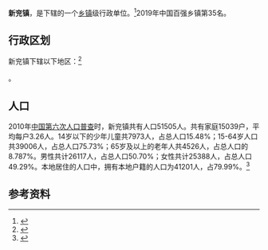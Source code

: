 {{中国乡级行政区|37/08/82/105/000}}

'''新兖镇'''，是{{PRC admin/fullname|37/08/82/105/000|3}}下辖的一个[[乡镇|乡镇]]级行政单位。<ref>{{PRC admin/ref sgc|{{PRC admin/parent|37/08/82/105/000}}}}</ref>2019年中国百强乡镇第35名。

== 行政区划 ==

新兖镇下辖以下地区：<ref>{{PRC admin/ref sgc|37/08/82/105/000}}</ref>

{{PRC admin/children|37/08/82/105/000}}。
== 人口 ==

2010年[[中国第六次人口普查|中国第六次人口普查]]时，新兖镇共有人口51505人。共有家庭15039户，平均每户3.26人。14岁以下的少年儿童共7973人，占总人口15.48%；15-64岁人口共39006人，占总人口75.73%；65岁及以上的老年人共4526人，占总人口的8.787%。男性共计26117人，占总人口50.70%；女性共计25388人，占总人口49.29%。本地居住的人口中，拥有本地户籍的人口为41201人，占79.99%。<ref name="人口普查2010">{{cite book| title =《中国2010年人口普查分乡、镇、街道资料》| author1 =中国国务院人口普查办公室| author2 =中国国家统计局人口就业统计司| year =2010| website =| page =表15 山东省乡、镇、街道人口| format =|}}</ref>

== 参考资料 ==
{{reflist}}

{{PRC admin/navcat|37/08/82/105/000}}